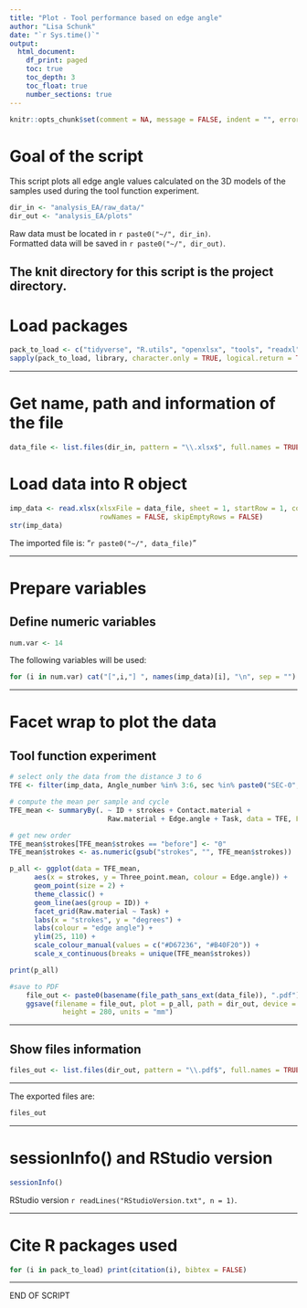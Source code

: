 ```yaml
---
title: "Plot - Tool performance based on edge angle"
author: "Lisa Schunk"
date: "`r Sys.time()`"
output:
  html_document:
    df_print: paged
    toc: true
    toc_depth: 3
    toc_float: true
    number_sections: true
---
```


```r
knitr::opts_chunk$set(comment = NA, message = FALSE, indent = "", error = TRUE)

```

# Goal of the script
This script plots all edge angle values calculated on the 3D models of the samples used during the tool function experiment. 


```r
dir_in <- "analysis_EA/raw_data/"
dir_out <- "analysis_EA/plots"

```

Raw data must be located in `r paste0("~/", dir_in)`.  
Formatted data will be saved in `r paste0("~/", dir_out)`.

The knit directory for this script is the project directory.
---

# Load packages
```r
pack_to_load <- c("tidyverse", "R.utils", "openxlsx", "tools", "readxl", "ggplot2", "doBy")
sapply(pack_to_load, library, character.only = TRUE, logical.return = TRUE)

```


---

# Get name, path and information of the file 
```r
data_file <- list.files(dir_in, pattern = "\\.xlsx$", full.names = TRUE)

```




# Load data into R object
```r
imp_data <- read.xlsx(xlsxFile = data_file, sheet = 1, startRow = 1, colNames = TRUE,
                      rowNames = FALSE, skipEmptyRows = FALSE) 
str(imp_data)

```

The imported file is: "`r paste0("~/", data_file)`"  

---


# Prepare variables
## Define numeric variables
```r
num.var <- 14

```

The following variables will be used: 

```r
for (i in num.var) cat("[",i,"] ", names(imp_data)[i], "\n", sep = "")

```


---


# Facet wrap to plot the data 
## Tool function experiment 
```r
# select only the data from the distance 3 to 6 
TFE <- filter(imp_data, Angle_number %in% 3:6, sec %in% paste0("SEC-0", 2:8))

# compute the mean per sample and cycle 
TFE_mean <- summaryBy(. ~ ID + strokes + Contact.material + 
                        Raw.material + Edge.angle + Task, data = TFE, FUN = mean)

# get new order 
TFE_mean$strokes[TFE_mean$strokes == "before"] <- "0"
TFE_mean$strokes <- as.numeric(gsub("strokes", "", TFE_mean$strokes))

p_all <- ggplot(data = TFE_mean, 
      aes(x = strokes, y = Three_point.mean, colour = Edge.angle)) +
      geom_point(size = 2) +
      theme_classic() +
      geom_line(aes(group = ID)) +
      facet_grid(Raw.material ~ Task) +
      labs(x = "strokes", y = "degrees") +
      labs(colour = "edge angle") +
      ylim(25, 110) + 
      scale_colour_manual(values = c("#D67236", "#B40F20")) + 
      scale_x_continuous(breaks = unique(TFE_mean$strokes))  

print(p_all)

#save to PDF
	file_out <- paste0(basename(file_path_sans_ext(data_file)), ".pdf") 
	ggsave(filename = file_out, plot = p_all, path = dir_out, device = "pdf", width = 370, 
	         height = 280, units = "mm")

```



---


## Show files information
```r
files_out <- list.files(dir_out, pattern = "\\.pdf$", full.names = TRUE)

```


---

The exported files are:  
```r
files_out

```


---

# sessionInfo() and RStudio version

```r
sessionInfo()

```

RStudio version `r readLines("RStudioVersion.txt", n = 1)`.

---


# Cite R packages used
```r
for (i in pack_to_load) print(citation(i), bibtex = FALSE)

```


---

END OF SCRIPT
